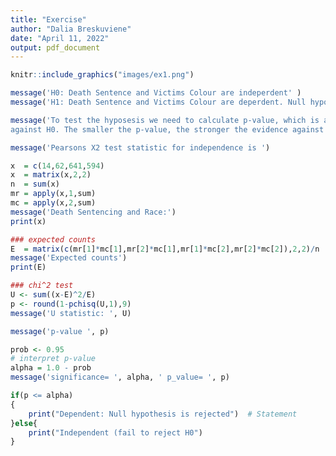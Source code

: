 ```yaml
---
title: "Exercise"
author: "Dalia Breskuviene"
date: "April 11, 2022"
output: pdf_document
---
```



```r
knitr::include_graphics("images/ex1.png")
```

```r
message('H0: Death Sentence and Victims Colour are indeperdent' )
message('H1: Death Sentence and Victims Colour are deperdent. Null hypothesis is rejected')
```
```r
message('To test the hyposesis we need to calculate p-value, which is a measure of the evidence 
against H0. The smaller the p-value, the stronger the evidence against H0. ')
```

```r
message('Pearsons X2 test statistic for independence is ')
```

```r
x  = c(14,62,641,594)
x  = matrix(x,2,2)
n  = sum(x)
mr = apply(x,1,sum)
mc = apply(x,2,sum)
message('Death Sentencing and Race:')
print(x)
```
```r
### expected counts
E  = matrix(c(mr[1]*mc[1],mr[2]*mc[1],mr[1]*mc[2],mr[2]*mc[2]),2,2)/n
message('Expected counts')
print(E)
```

```r
### chi^2 test
U <- sum((x-E)^2/E)
p <- round(1-pchisq(U,1),9)
message('U statistic: ', U)

message('p-value ', p)
```
```r
prob <- 0.95
# interpret p-value
alpha = 1.0 - prob
message('significance= ', alpha, ' p_value= ', p)

if(p <= alpha)
{
    print("Dependent: Null hypothesis is rejected")  # Statement
}else{
    print("Independent (fail to reject H0")
}


```

